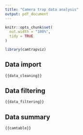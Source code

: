 ```yaml
---
title: "Camera trap data analysis"
output: pdf_document
---
```


```r
knitr::opts_chunk$set(
  out.width = "100%", 
  tidy = TRUE
)
```

```r
library(camtrapviz)
```

## Data import

```r
{{data_cleaning}}
```

## Data filtering
```r
{{data_filtering}}
```

## Data summary
```r
{{camtable}}
```